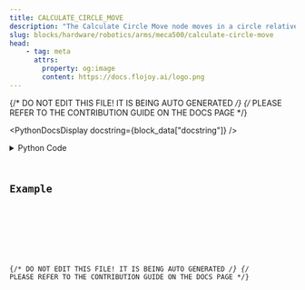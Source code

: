 ```yaml
---
title: CALCULATE_CIRCLE_MOVE
description: "The Calculate Circle Move node moves in a circle relative to a reference plane. This node's output can be fed into a move keyframes node to create a movement along a circular path of a given radius and center point. This is not an opertaion on the robot, just generating keyframes.. It can feed into a move keyframes node to define a move for a Mecademic arm. Blending is recommended for a smooth circular move."
slug: blocks/hardware/robotics/arms/meca500/calculate-circle-move
head:
    - tag: meta
      attrs:
        property: og:image
        content: https://docs.flojoy.ai/logo.png
---
```


{/* DO NOT EDIT THIS FILE! IT IS BEING AUTO GENERATED */}
{/* PLEASE REFER TO THE CONTRIBUTION GUIDE ON THE DOCS PAGE */}


<PythonDocsDisplay docstring={block_data["docstring"]} />
<details>
<summary>Python Code</summary>



<Code code={pythonCode} lang="py" wrap theme="dracula" />

[Find this Flojoy Block on GitHub](https://github.com/flojoy-ai/blocks/blob/main/blocks/HARDWARE/ROBOTICS/ARMS/MECA500/CALCULATE_CIRCLE_MOVE/CALCULATE_CIRCLE_MOVE.py)

</details>

## Example


<GetHelpWidget />


<AppDisplay app={app} blockName="CALCULATE_CIRCLE_MOVE" client:visible />


<Example />

{/* DO NOT EDIT THIS FILE! IT IS BEING AUTO GENERATED */}
{/* PLEASE REFER TO THE CONTRIBUTION GUIDE ON THE DOCS PAGE */}
